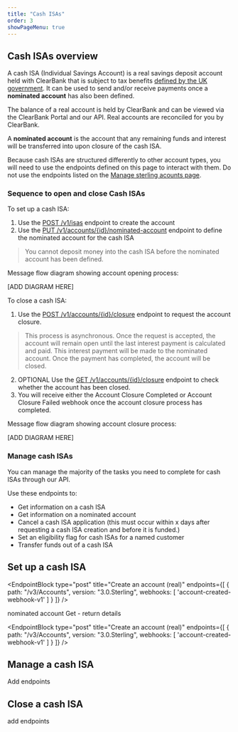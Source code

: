 ```yaml
---
title: "Cash ISAs"
order: 3
showPageMenu: true
---
```




## Cash ISAs overview

A cash ISA (Individual Savings Account) is a real savings deposit account held with ClearBank that is subject to tax benefits [defined by the UK government](https://www.gov.uk/individual-savings-accounts). It can be used to send and/or receive payments once a **nominated account** has also been defined.

The balance of a real account is held by ClearBank and can be viewed via the ClearBank Portal and our API. Real accounts are reconciled for you by ClearBank.

<Callout colour="blue">
A <strong>nominated account</strong> is the account that any remaining funds and interest will be transferred into upon closure of the cash ISA.
</Callout>

Because cash ISAs are structured differently to other account types, you will need to use the endpoints defined on this page to interact with them. Do not use the endpoints listed on the [Manage sterling acounts page](./manage-accounts).

### Sequence to open and close Cash ISAs

To set up a cash ISA:

1. Use the [POST /v1/isas]() endpoint to create the account
2. Use the [PUT /v1/accounts/{id}/nominated-account]() endpoint to define the nominated account for the cash ISA
> You cannot deposit money into the cash ISA before the nominated account has been defined. 

Message flow diagram showing account opening process:

[ADD DIAGRAM HERE]

To close a cash ISA:
1. Use the [POST /v1/accounts/{id}/closure]() endpoint to request the account closure. 
> This process is asynchronous. Once the request is accepted, the account will remain open until the last interest payment is calculated and paid. This interest payment will be made to the nominated account. Once the payment has completed, the account will be closed.
2. OPTIONAL Use the [GET /v1/accounts/{id}/closure]() endpoint to check whether the account has been closed.
3. You will receive either the Account Closure Completed or Account Closure Failed webhook once the account closure process has completed.

Message flow diagram showing account closure process:

[ADD DIAGRAM HERE]

### Manage cash ISAs

You can manage the majority of the tasks you need to complete for cash ISAs through our API. 

Use these endpoints to:
- Get information on a cash ISA
- Get information on a nominated account
- Cancel a cash ISA application (this must occur within x days after requesting a cash ISA creation and before it is funded.)
- Set an eligibility flag for cash ISAs for a named customer
- Transfer funds out of a cash ISA


## Set up a cash ISA

<EndpointBlock
  type="post"
  title="Create an account (real)"
  endpoints={[
    {
      path: "/v3/Accounts",
      version: "3.0.Sterling",
      webhooks: [
        'account-created-webhook-v1'
      ]
    }
  ]}
/>

nominated account
Get - return details

<EndpointBlock
  type="post"
  title="Create an account (real)"
  endpoints={[
    {
      path: "/v3/Accounts",
      version: "3.0.Sterling",
      webhooks: [
        'account-created-webhook-v1'
      ]
    }
  ]}
/>

## Manage a cash ISA

Add endpoints

## Close a cash ISA

add endpoints

<WebhookPlaceholder render='account-closure-completed-webhook-v1' />
<WebhookPlaceholder render='account-closure-failed-webhook-v1' />